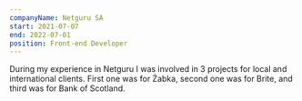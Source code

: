 ```yaml
---
companyName: Netguru SA
start: 2021-07-07
end: 2022-07-01
position: Front-end Developer
---
```


During my experience in Netguru I was involved in 3 projects for local and international clients. First one was for Żabka, second one was for Brite, and third was for Bank of Scotland.
